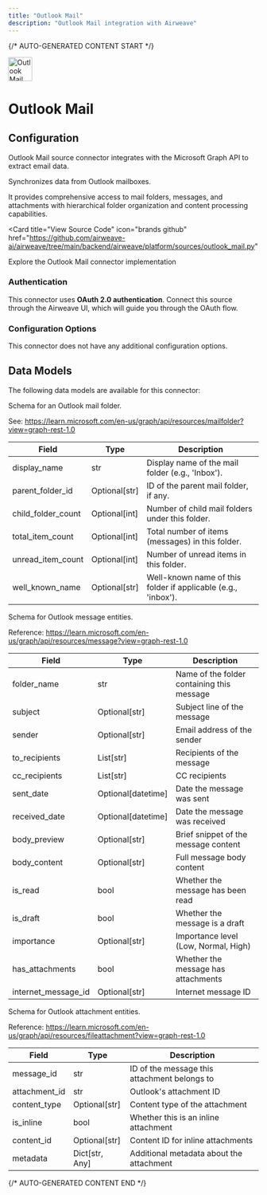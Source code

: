 ```yaml
---
title: "Outlook Mail"
description: "Outlook Mail integration with Airweave"
---
```


{/* AUTO-GENERATED CONTENT START */}



<div className="connector-header" style={{ display: 'flex', alignItems: 'center', gap: '12px', marginBottom: '24px' }}>
  <img src="icon.svg" alt="Outlook Mail logo" width="48" height="48" className="connector-icon" />
  <h1 style={{ margin: 0 }}>Outlook Mail</h1>
</div>

## Configuration

Outlook Mail source connector integrates with the Microsoft Graph API to extract email data.

Synchronizes data from Outlook mailboxes.

It provides comprehensive access to mail folders, messages, and
attachments with hierarchical folder organization and content processing capabilities.

<Card
  title="View Source Code"
  icon="brands github"
  href="https://github.com/airweave-ai/airweave/tree/main/backend/airweave/platform/sources/outlook_mail.py"
>
  Explore the Outlook Mail connector implementation
</Card>

### Authentication

This connector uses **OAuth 2.0 authentication**. Connect this source through the Airweave UI, which will guide you through the OAuth flow.

### Configuration Options

This connector does not have any additional configuration options.

## Data Models

The following data models are available for this connector:

<Accordion title="OutlookMailFolderEntity">

Schema for an Outlook mail folder.

See:
  https://learn.microsoft.com/en-us/graph/api/resources/mailfolder?view=graph-rest-1.0

| Field | Type | Description |
|-------|------|-------------|
| display_name | str | Display name of the mail folder (e.g., 'Inbox'). |
| parent_folder_id | Optional[str] | ID of the parent mail folder, if any. |
| child_folder_count | Optional[int] | Number of child mail folders under this folder. |
| total_item_count | Optional[int] | Total number of items (messages) in this folder. |
| unread_item_count | Optional[int] | Number of unread items in this folder. |
| well_known_name | Optional[str] | Well-known name of this folder if applicable (e.g., 'inbox'). |

</Accordion>
<Accordion title="OutlookMessageEntity">

Schema for Outlook message entities.

Reference: https://learn.microsoft.com/en-us/graph/api/resources/message?view=graph-rest-1.0

| Field | Type | Description |
|-------|------|-------------|
| folder_name | str | Name of the folder containing this message |
| subject | Optional[str] | Subject line of the message |
| sender | Optional[str] | Email address of the sender |
| to_recipients | List[str] | Recipients of the message |
| cc_recipients | List[str] | CC recipients |
| sent_date | Optional[datetime] | Date the message was sent |
| received_date | Optional[datetime] | Date the message was received |
| body_preview | Optional[str] | Brief snippet of the message content |
| body_content | Optional[str] | Full message body content |
| is_read | bool | Whether the message has been read |
| is_draft | bool | Whether the message is a draft |
| importance | Optional[str] | Importance level (Low, Normal, High) |
| has_attachments | bool | Whether the message has attachments |
| internet_message_id | Optional[str] | Internet message ID |

</Accordion>
<Accordion title="OutlookAttachmentEntity">

Schema for Outlook attachment entities.

Reference: https://learn.microsoft.com/en-us/graph/api/resources/fileattachment?view=graph-rest-1.0

| Field | Type | Description |
|-------|------|-------------|
| message_id | str | ID of the message this attachment belongs to |
| attachment_id | str | Outlook's attachment ID |
| content_type | Optional[str] | Content type of the attachment |
| is_inline | bool | Whether this is an inline attachment |
| content_id | Optional[str] | Content ID for inline attachments |
| metadata | Dict[str, Any] | Additional metadata about the attachment |

</Accordion>




{/* AUTO-GENERATED CONTENT END */}

